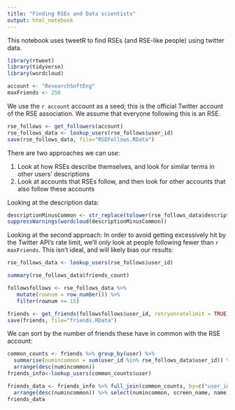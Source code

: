 ```yaml
---
title: "Finding RSEs and Data scientists"
output: html_notebook
---
```


This notebook uses tweetR to find RSEs (and RSE-like people) using twitter data.

```r

library(rtweet)
library(tidyverse)
library(wordcloud)

account <- "ResearchSoftEng"
maxFriends <- 250
```




We use the `r account` account as a seed; this is the official Twitter account of the RSE association.  We assume that everyone following this is an RSE.

```r

rse_follows <- get_followers(account)
rse_follows_data <- lookup_users(rse_follows$user_id)
save(rse_follows_data, file="RSEFollows.RData")
```

There are two approaches we can use:

1. Look at how RSEs describe themselves, and look for similar terms in other users' descriptions
2. Look at accounts that RSEs follow, and then look for other accounts that also follow these accounts

Looking at the description data:
```r
descriptionMinusCommon <- str_replace(tolower(rse_follows_data$description), "research", "")
suppressWarnings(wordcloud(descriptionMinusCommon))
```




Looking at the second approach:   In order to avoid getting excessively hit by the Twitter API's rate limit, we'll *only* look at people following fewer than `r maxFriends`.  This isn't ideal, and will likely bias our results:

```r
rse_follows_data <- lookup_users(rse_follows$user_id)

summary(rse_follows_data$friends_count)
```

```r
followsfollows <- rse_follows_data %>% 
   mutate(rownum = row_number()) %>% 
   filter(rownum <= 15) 

friends <- get_friends(followsfollows$user_id, retryonratelimit = TRUE)
save(friends, file="friends.RData")
```

We can sort by the number of friends these have in common with the RSE account:

```r
common_counts <- friends %>% group_by(user) %>% 
  summarise(numincommon = sum(user_id %in% rse_follows_data$user_id)) %>% 
  arrange(desc(numincommon)) 
friends_info<-lookup_users(common_counts$user)  

friends_data <- friends_info %>% full_join(common_counts, by=c("user_id" = "user")) %>% 
  arrange(desc(numincommon)) %>% select(numincommon, screen_name, name)
friends_data
```

